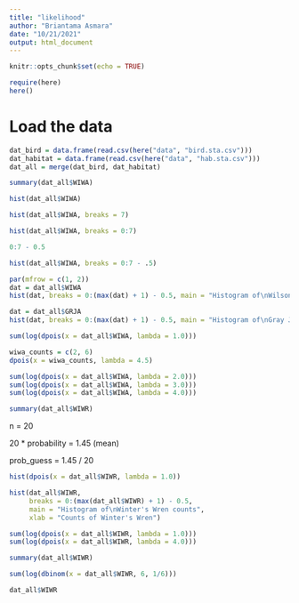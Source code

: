 ```yaml
---
title: "likelihood"
author: "Briantama Asmara"
date: "10/21/2021"
output: html_document
---
```


```r
knitr::opts_chunk$set(echo = TRUE)
```

```r
require(here)
here()
```

# Load the data

```r
dat_bird = data.frame(read.csv(here("data", "bird.sta.csv")))
dat_habitat = data.frame(read.csv(here("data", "hab.sta.csv")))
dat_all = merge(dat_bird, dat_habitat)
```

```r
summary(dat_all$WIWA)
```

```r
hist(dat_all$WIWA)
```

```r
hist(dat_all$WIWA, breaks = 7)
```

```r
hist(dat_all$WIWA, breaks = 0:7)
```

```r
0:7 - 0.5
```


```r
hist(dat_all$WIWA, breaks = 0:7 - .5)
```

```r
par(mfrow = c(1, 2))
dat = dat_all$WIWA
hist(dat, breaks = 0:(max(dat) + 1) - 0.5, main = "Histogram of\nWilson's Warbler counts")

dat = dat_all$GRJA
hist(dat, breaks = 0:(max(dat) + 1) - 0.5, main = "Histogram of\nGray Jay counts")
```


```r
sum(log(dpois(x = dat_all$WIWA, lambda = 1.0)))
```

```r
wiwa_counts = c(2, 6)
dpois(x = wiwa_counts, lambda = 4.5)

```

```r
sum(log(dpois(x = dat_all$WIWA, lambda = 2.0)))
sum(log(dpois(x = dat_all$WIWA, lambda = 3.0)))
sum(log(dpois(x = dat_all$WIWA, lambda = 4.0)))
```
```r
summary(dat_all$WIWR)
```

n =  20

20 * probability = 1.45 (mean)

prob_guess = 1.45 / 20
```r
hist(dpois(x = dat_all$WIWR, lambda = 1.0))
```

```r
hist(dat_all$WIWR, 
     breaks = 0:(max(dat_all$WIWR) + 1) - 0.5, 
     main = "Histogram of\nWinter's Wren counts",
     xlab = "Counts of Winter's Wren")
```

```r
sum(log(dpois(x = dat_all$WIWR, lambda = 1.0)))
sum(log(dpois(x = dat_all$WIWR, lambda = 4.0)))
```

```r
summary(dat_all$WIWR)
```


```r
sum(log(dbinom(x = dat_all$WIWR, 6, 1/6)))
```
```r
dat_all$WIWR
```

